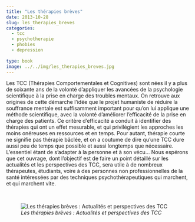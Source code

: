 ```yaml
---
title: "Les thérapies brèves"
date: 2013-10-28
slug: les_therapies_breves
categories:
  - tcc
  - psychotherapie
  - phobies
  - depression
  
type: book
image: ../../img/les_therapies_breves.jpg
---
```


Les TCC (Thérapies Comportementales et Cognitives) sont nées il y a plus de soixante ans de la volonté d'appliquer les avancées de la psychologie scientifique à la prise en charge des troubles mentaux.
On retrouve aux origines de cette démarche l'idée que le projet humaniste de réduire la souffrance mentale est suffisamment important pour qu'on lui applique une méthode scientifique, avec la volonté d'améliorer l'efficacité de la prise en charge des patients.
Ce critère d'efficacité a conduit à identifier des thérapies qui ont un effet mesurable, et qui privilégient les approches les moins onéreuses en ressources et en temps.
Pour autant, thérapie courte ne signifie pas thérapie bâclée, et on a coutume de dire qu'une TCC dure aussi peu de temps que possible et aussi longtemps que nécessaire.
L'essentiel étant de s'adapter à la personne et à son vécu...
Nous espérons que cet ouvrage, dont l'objectif est de faire un point détaillé sur les actualités et les perspectives des TCC, sera utile à de nombreux thérapeutes, étudiants, voire à des personnes non professionnelles de la santé intéressées par des techniques psychothérapeutiques qui marchent, et qui marchent vite. 

<br>

![_Les thérapies brèves : Actualités et perspectives des TCC_](../../img/les_therapies_breves.jpg)
